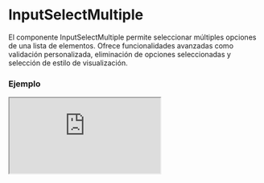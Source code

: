 # InputSelectMultiple

El componente InputSelectMultiple permite seleccionar múltiples opciones de una lista de elementos. Ofrece funcionalidades avanzadas como validación personalizada, eliminación de opciones seleccionadas y selección de estilo de visualización.


### Ejemplo

<Iframe
  minHeightIframe="30dvh"
  src="https://fenextjs-component-storybook.vercel.app/iframe.html?args=&id=input-inputselectmultiple--index&viewMode=story"
/>

### Importacion

Para importar el componente InputSelectMultiple, se puede hacer desde fenextjs

```tsx copy
import { InputSelectMultiple } from "fenextjs";
```

### Parametros

| Parametro                   | Tipo                                                                 | Requerido | Default     | Descripcion                                                                                           |
| --------------------------- | -------------------------------------------------------------------- | --------- | ----------- | ----------------------------------------------------------------------------------------------------- |
| classNameSelectMultiple     | string                                                               | no        | ""          | Clase CSS personalizada para el componente `select-multiple`.                                         |
| classNameSelectMultipleList | string                                                               | no        | ""          | Clase CSS personalizada para la lista de opciones.                                                    |
| defaultValue                | InputSelectItemOptionBaseProps\<T\>[]                                | no        | []          | Opciones predeterminadas seleccionadas al iniciar el componente.                                      |
| value                       | InputSelectItemOptionBaseProps\<T\>[]                                | no        |             | Opciones seleccionadas actualmente.                                                                   |
| onChange                    | (v?: InputSelectItemOptionBaseProps\<T\>[]) =\> void                 | no        |             | Función que se ejecuta cuando el valor seleccionado cambia.                                           |
| onChangeData                | (v?: T[]) =\> void                                                   | no        |             | Función que se ejecuta cuando los datos seleccionados cambian.                                        |
| onChangeValidate            | (e: InputSelectItemOptionBaseProps\<T\>[]) =\> Promise\<any\> \| any | no        |             | Función de validación personalizada que se ejecuta cuando el valor cambia.                            |
| iconDelete                  | ReactNode                                                            | no        | \<Trash /\> | Icono personalizado para eliminar una opción seleccionada.                                            |
| typeSelectMultipleStyle     | 'normal' \| 'checkbox'                                               | no        | 'normal'    | Define el estilo del select múltiple. Puede ser `normal` o con casillas de verificación (`checkbox`). |
| CustomOptionsSelected       | typeof InputSelectOption\<T\>                                        | no        |             | Componente personalizado para renderizar las opciones seleccionadas.                                  |
| validatorData               | FenextjsValidatorClass\<T[]\>                                        | no        |             | Instancia de `FenextjsValidatorClass` para validar los datos seleccionados.                           |

### Storybook

Para ver el storybook del componente lo puede hacer con este [link](https://fenextjs-component-storybook.vercel.app/?path=/story/input-inputselectmultiple--index)

### Usos

- Uso básico de InputSelectMultiple

```tsx copy
<InputSelectMultiple
  defaultValue={[
    { label: "Option 1", value: 1 },
    { label: "Option 2", value: 2 },
  ]}
  onChange={(selected) => console.log(selected)}
/>
```

- InputSelectMultiple con validación personalizada

```tsx copy
<InputSelectMultiple
  onChangeValidate={async (selected) => {
    if (selected.length > 5) {
      throw new Error("No puedes seleccionar más de 5 opciones.");
    }
  }}
  onChangeData={(data) => console.log("Datos seleccionados:", data)}
/>
```
